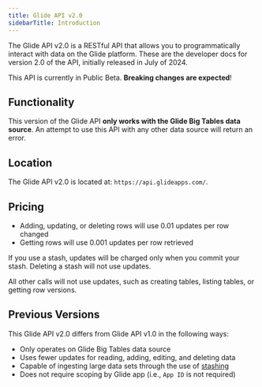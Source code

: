 ```yaml
---
title: Glide API v2.0
sidebarTitle: Introduction
---
```


The Glide API v2.0 is a RESTful API that allows you to programmatically interact with data on the Glide platform. These are the developer docs for version 2.0 of the API, initially released in July of 2024.

<Warning>This API is currently in Public Beta. **Breaking changes are expected**!</Warning>

## Functionality
This version of the Glide API **only works with the Glide Big Tables data source**. An attempt to use this API with any other data source will return an error.

## Location
The Glide API v2.0 is located at: `https://api.glideapps.com/`.

## Pricing
- Adding, updating, or deleting rows will use 0.01 updates per row changed
- Getting rows will use 0.001 updates per row retrieved

If you use a stash, updates will be charged only when you commit your stash. Deleting a stash will not use updates.

All other calls will not use updates, such as creating tables, listing tables, or getting row versions.

## Previous Versions
This Glide API v2.0 differs from Glide API v1.0 in the following ways:
- Only operates on Glide Big Tables data source
- Uses fewer updates for reading, adding, editing, and deleting data
- Capable of ingesting large data sets through the use of [stashing](/api-reference/v2/stashing/introduction)
- Does not require scoping by Glide app (i.e., `App ID` is not required)
